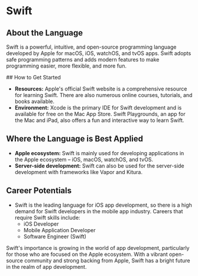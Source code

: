 # Swift

## About the Language

Swift is a powerful, intuitive, and open-source programming language developed by Apple for macOS, iOS, watchOS, and tvOS apps. Swift adopts safe programming patterns and adds modern features to make programming easier, more flexible, and more fun.

## How to Get Started

- **Resources:** Apple's official Swift website is a comprehensive resource for learning Swift. There are also numerous online courses, tutorials, and books available.
- **Environment:** Xcode is the primary IDE for Swift development and is available for free on the Mac App Store. Swift Playgrounds, an app for the Mac and iPad, also offers a fun and interactive way to learn Swift.

## Where the Language is Best Applied

- **Apple ecosystem:** Swift is mainly used for developing applications in the Apple ecosystem – iOS, macOS, watchOS, and tvOS.
- **Server-side development:** Swift can also be used for the server-side development with frameworks like Vapor and Kitura.

## Career Potentials

- Swift is the leading language for iOS app development, so there is a high demand for Swift developers in the mobile app industry. Careers that require Swift skills include:
  - iOS Developer
  - Mobile Application Developer
  - Software Engineer (Swift)

Swift's importance is growing in the world of app development, particularly for those who are focused on the Apple ecosystem. With a vibrant open-source community and strong backing from Apple, Swift has a bright future in the realm of app development.
